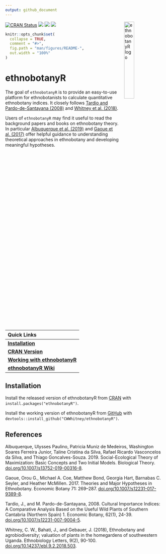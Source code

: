 ```yaml
---
output: github_document
---
```


<img src="vignettes/ethnobotanyR.png" alt="ethnobotanyR logo" align="right" width = "25%" height="25%"/>

<!-- README.md is generated from README.Rmd. Please edit that file -->
<!-- badges: start -->
[![CRAN Status](http://www.r-pkg.org/badges/version/ethnobotanyR?color=yellow)](https://cran.r-project.org/package=ethnobotanyR)
[![](http://cranlogs.r-pkg.org/badges/grand-total/ethnobotanyR?color=orange)](https://cran.r-project.org/package=ethnobotanyR)
[![](http://cranlogs.r-pkg.org/badges/ethnobotanyR?color=blue)](https://cran.r-project.org/package=ethnobotanyR)
[![](http://cranlogs.r-pkg.org/badges/last-week/ethnobotanyR?color=green)](https://cran.r-project.org/package=ethnobotanyR)
<!-- badges: end -->

```r
knitr::opts_chunk$set(
  collapse = TRUE,
  comment = "#>",
  fig.path = "man/figures/README-",
  out.width = "100%"
)
```

# ethnobotanyR


The goal of `ethnobotanyR` is to provide an easy-to-use platform for ethnobotanists to calculate quantitative ethnobotany indices. It closely follows [Tardio and Pardo-de-Santayana (2008)]((doi.org/10.1007/s12231-007-9004-5)) and [Whitney et al. (2018)](doi.org/10.14237/ebl.9.2.2018.503). 


Users of `ethnobotanyR` may find it useful to read the background papers and books on ethnobotany theory. In particular [Albuquerque et al. (2019)](doi.org/10.1007/s13752-019-00316-8) and [Gaoue et al. (2017)](doi.org/10.1007/s12231-017-9389-8) offer helpful guidance to understanding theoretical approaches in ethnobotany and developing meaningful hypotheses. 

<!-- Links: start -->
|   Quick Links  |
|:-------|
| [**Installation**](https://github.com/CWWhitney/ethnobotanyR#Installation) |
| [**CRAN Version**](https://cran.r-project.org/package=ethnobotanyR) |
| [**Working with ethnobotanyR**](http://htmlpreview.github.io/?https://github.com/CWWhitney/ethnobotanyR/blob/master/vignettes/ethnobotanyr_vignette.html) |
| [**ethnobotanyR Wiki**](https://github.com/CWWhitney/ethnobotanyR/wiki) |
<!-- Links: end -->


## Installation

Install the released version of ethnobotanyR from [CRAN](https://CRAN.R-project.org) with `install.packages("ethnobotanyR")`.

Install the working version of ethnobotanyR from [GitHub](https://github.com) with `devtools::install_github("CWWhitney/ethnobotanyR")`.

## References

Albuquerque, Ulysses Paulino, Patricia Muniz de Medeiros, Washington Soares Ferreira Junior, Taline Cristina da Silva, Rafael Ricardo Vasconcelos da Silva, and Thiago Goncalves-Souza. 2019. Social-Ecological Theory of Maximization: Basic Concepts and Two Initial Models. Biological Theory. [doi.org/10.1007/s13752-019-00316-8](doi.org/10.1007/s13752-019-00316-8).

Gaoue, Orou G., Michael A. Coe, Matthew Bond, Georgia Hart, Barnabas C. Seyler, and Heather McMillen. 2017. Theories and Major Hypotheses in Ethnobotany. Economic Botany 71: 269–287. [doi.org/10.1007/s12231-017-9389-8](doi.org/10.1007/s12231-017-9389-8).

Tardio, J., and M. Pardo-de-Santayana, 2008. Cultural Importance Indices: A Comparative Analysis Based on the Useful Wild Plants of Southern Cantabria (Northern Spain) 1. Economic Botany, 62(1), 24-39. [doi.org/10.1007/s12231-007-9004-5](doi.org/10.1007/s12231-007-9004-5).

Whitney, C. W., Bahati, J., and Gebauer, J. (2018), Ethnobotany and agrobiodiversity; valuation of plants in the homegardens of southwestern Uganda. Ethnobiology Letters, 9(2), 90-100. [doi.org/10.14237/ebl.9.2.2018.503](doi.org/10.14237/ebl.9.2.2018.503).

